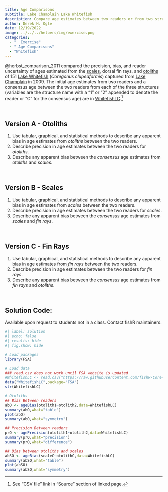 ```yaml
---
title: Age Comparisons
subtitle: Lake Champlain Lake Whitefish
description: Compare age estimates between two readers or from two structures taken from Lake Champlain (VT) Lake Whitefish.
author: Derek H. Ogle
date: 12/19/2022
image: ../../../helpers/img/exercise.png
categories:
  - "  Exercise"
  - " Age Comparisons"
  - "Whitefish"
---
```


@herbst_comparison_2011 compared the precision, bias, and reader uncertainty of ages estimated from the [scales](https://en.wikipedia.org/wiki/Fish_scale), dorsal fin rays, and [otoliths](https://en.wikipedia.org/wiki/Otolith) of 151 [Lake Whitefish](https://en.wikipedia.org/wiki/Lake_whitefish) (*Coregonus clupeaformis*) captured from [Lake Champlain](https://en.wikipedia.org/wiki/Lake_Champlain) in 2009. The initial age estimates from two readers and a consensus age between the two readers from each of the three structures (variables are the structure name with a “1” or “2” appended to denote the reader or “C” for the consensus age) are in [WhitefishLC](https://fishr-core-team.github.io/FSAdata/reference/WhitefishLC.html).^[See "CSV file" link in "Source" section of linked page.]

&nbsp;

## Version A - Otoliths

1. Use tabular, graphical, and statistical methods to describe any apparent bias in age estimates from *otoliths* between the two readers.
1. Describe precision in age estimates between the two readers for *otoliths*.
1. Describe any apparent bias between the *consensus* age estimates from *otoliths* and *scales*.

&nbsp;

## Version B - Scales

1. Use tabular, graphical, and statistical methods to describe any apparent bias in age estimates from *scales* between the two readers.
1. Describe precision in age estimates between the two readers for *scales*.
1. Describe any apparent bias between the *consensus* age estimates from *scales* and *fin rays*.

&nbsp;

## Version C - Fin Rays
1. Use tabular, graphical, and statistical methods to describe any apparent bias in age estimates from *fin rays* between the two readers.
1. Describe precision in age estimates between the two readers for *fin rays*.
1. Describe any apparent bias between the *consensus* age estimates from *fin rays* and *otoliths*.

&nbsp;

:::{.callout-important appearance="simple"}
## Solution Code:
Available upon request to students not in a class. Contact fishR maintainers.
:::

```r
#| label: solution 
#| echo: false
#| results: hide
#| fig.show: hide

# Load packages
library(FSA)

# Load data
### read.csv does not work until FSA website is updated
#WhitefishLC <- read.csv("https://raw.githubusercontent.com/fishR-Core-Team/FSA/main/data-raw/WhitefishLC.csv")
data("WhitefishLC",package="FSA")
str(WhitefishLC)

# Otoliths
## Bias Between readers
abO <- ageBias(otolith1~otolith2,data=WhitefishLC)
summary(abO,what="table")
plot(abO)
summary(abO,what="symmetry")

## Precision Between readers
prO <- agePrecision(otolith1~otolith2,data=WhitefishLC)
summary(prO,what="precision")
summary(prO,what="difference")

## Bias between otoliths and scales
abSO <- ageBias(scaleC~otolithC,data=WhitefishLC)
summary(abSO,what="table")
plot(abSO)
summary(abSO,what="symmetry")
```